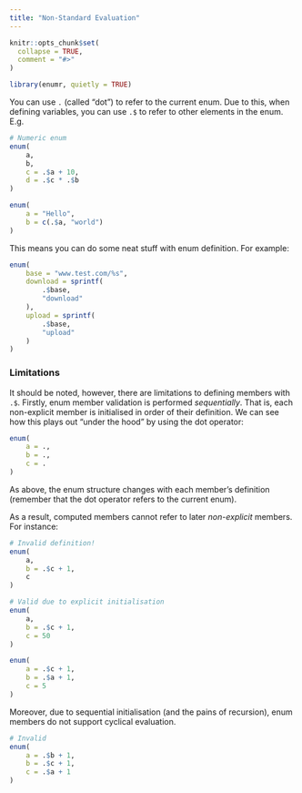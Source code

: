 ```yaml
---
title: "Non-Standard Evaluation"
---
```


```r
knitr::opts_chunk$set(
  collapse = TRUE,
  comment = "#>"
)
```

```r
library(enumr, quietly = TRUE)
```

You can use `.` (called "dot") to refer to the current enum. Due to this, when defining variables, you can use `.$` to refer to other elements in the enum. E.g.

```r
# Numeric enum
enum(
    a,
    b,
    c = .$a + 10,
    d = .$c * .$b
)

enum(
    a = "Hello",
    b = c(.$a, "world")
)

```

This means you can do some neat stuff with enum definition. For example:

```r
enum(
    base = "www.test.com/%s",
    download = sprintf(
        .$base,
        "download"
    ),
    upload = sprintf(
        .$base,
        "upload"
    )
)
```

### Limitations

It should be noted, however, there are limitations to defining members with `.$`. Firstly, enum member validation is performed *sequentially*. That is, each non-explicit member is initialised in order of their definition. We can see how this plays out "under the hood" by using the dot operator:

```r
enum(
    a = .,
    b = .,
    c = .
)
```

As above, the enum structure changes with each member's definition (remember that the dot operator refers to the current enum).

As a result, computed members cannot refer to later *non-explicit* members. For instance:

```r
# Invalid definition!
enum(
    a,
    b = .$c + 1,
    c
)

# Valid due to explicit initialisation
enum(
    a,
    b = .$c + 1,
    c = 50
)

enum(
    a = .$c + 1,
    b = .$a + 1,
    c = 5
)
```

Moreover, due to sequential initialisation (and the pains of recursion), enum members do not support cyclical evaluation.

```r
# Invalid
enum(
    a = .$b + 1,
    b = .$c + 1,
    c = .$a + 1
)
```
